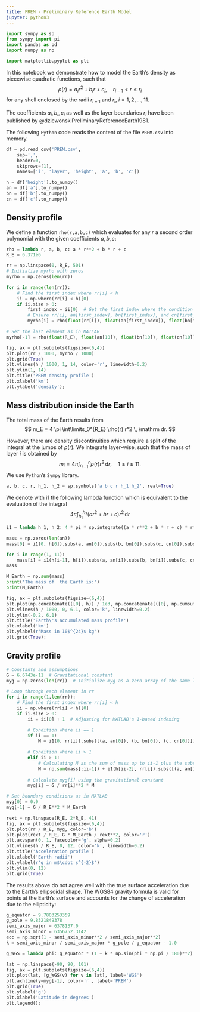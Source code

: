 ```yaml
---
title: PREM - Preliminary Reference Earth Model
jupyter: python3
---
```


```python
import sympy as sp
from sympy import pi
import pandas as pd
import numpy as np

import matplotlib.pyplot as plt
```


In this notebook we demonstrate how to model the Earth's density as piecewise quadratic functions, such that
$$
\rho(r) = a_i r^{2} + b_i r + c_i, \quad r_{i-1}<r \le r_{i}
$$
for any shell enclosed by the radii $r_{i-1}$ and $r_i$, $i=1,2,\dots,11$.

The coefficients $a_i, b_i, c_i$ as well as the layer boundaries $r_i$ have been published by @dziewonskiPreliminaryReferenceEarth1981.

The following `Python` code reads the content of the file `PREM.csv` into memory.


```python
df = pd.read_csv('PREM.csv', 
	sep=',',
    header=0,
    skiprows=[1],
    names=['i', 'layer', 'height', 'a', 'b', 'c'])
```

```python
h = df['height'].to_numpy()
an = df['a'].to_numpy()
bn = df['b'].to_numpy()
cn = df['c'].to_numpy()
```

## Density profile

We define a function `rho(r,a,b,c)` which evaluates for any $r$ a second order polynomial with the given coefficients $a,b,c$:

```python
rho = lambda r, a, b, c: a * r**2 + b * r + c
R_E = 6.371e6

rr = np.linspace(0, R_E, 501)
# Initialize myrho with zeros
myrho = np.zeros(len(rr))

for i in range(len(rr)):
    # Find the first index where rr[i] < h
    ii = np.where(rr[i] < h)[0]
    if ii.size > 0:
        first_index = ii[0]  # Get the first index where the condition is met
        # Ensure rr[i], an[first_index], bn[first_index], and cn[first_index] are scalars
        myrho[i] = rho(float(rr[i]), float(an[first_index]), float(bn[first_index]), float(cn[first_index]))

# Set the last element as in MATLAB
myrho[-1] = rho(float(R_E), float(an[10]), float(bn[10]), float(cn[10]))

fig, ax = plt.subplots(figsize=(6,4))
plt.plot(rr / 1000, myrho / 1000)
plt.grid(True)
plt.vlines(h / 1000, 1, 14, color='r', linewidth=0.2)
plt.ylim(1, 14)
plt.title('PREM density profile')
plt.xlabel('km')
plt.ylabel('density');
```

## Mass distribution inside the Earth

The total mass of the Earth results from
$$
m_E = 4 \pi \int\limits_0^{R_E} \rho(r) r^2 \, \mathrm dr.
$$

However, there are density discontinuities which require a split of the integral at the jumps of $\rho(r)$.
We integrate layer-wise, such that the mass of layer  $i$ is obtained by
$$
m_i = 4 \pi \int_{r_{i-1}}^{r_i} \rho(r) r^2 \, \mathrm d r ,\quad 1 \le i \le 11.
$$
We use `Python`'s `Sympy` library. 

```python
a, b, c, r, h_1, h_2 = sp.symbols('a b c r h_1 h_2', real=True)
```

We denote with i1 the following lambda function which is equivalent to the evaluation of the integral
$$
4 \pi \int_{h_1}^{h_2} (a r^2 + b r + c) r^2 \, \mathrm d r
$$

```python
i1 = lambda h_1, h_2: 4 * pi * sp.integrate((a * r**2 + b * r + c) * r**2, (r, h_1, h_2))

mass = np.zeros(len(an))
mass[0] = i1(0, h[0]).subs(a, an[0]).subs(b, bn[0]).subs(c, cn[0]).subs(pi, np.pi)

for i in range(1, 11):
    mass[i] = i1(h[i-1], h[i]).subs(a, an[i]).subs(b, bn[i]).subs(c, cn[i]).subs(pi, np.pi)
mass

M_Earth = np.sum(mass)
print('The mass of  the Earth is:') 
print(M_Earth)
```


```python
fig, ax = plt.subplots(figsize=(6,4))
plt.plot(np.concatenate(([0], h)) / 1e3, np.concatenate(([0], np.cumsum(mass))) / 1e24)
plt.vlines(h / 1000, 0, 6.1, color='k', linewidth=0.2)
plt.ylim(-0.2, 6.1)
plt.title('Earth\'s accumulated mass profile')
plt.xlabel('km')
plt.ylabel(r'Mass in 10$^{24}$ kg')
plt.grid(True);
```

## Gravity profile

```python
# Constants and assumptions
G = 6.6743e-11  # Gravitational constant
myg = np.zeros(len(rr))  # Initialize myg as a zero array of the same length as rr

# Loop through each element in rr
for i in range(1,len(rr)):
    # Find the first index where rr[i] < h
    ii = np.where(rr[i] < h)[0]
    if ii.size > 0:
        ii = ii[0] + 1  # Adjusting for MATLAB's 1-based indexing

        # Condition where ii == 1
        if ii == 1:
            M = i1(0, rr[i]).subs([(a, an[0]), (b, bn[0]), (c, cn[0])])
        
        # Condition where ii > 1
        elif ii > 1:
            # Calculating M as the sum of mass up to ii-1 plus the substituted function value
            M = np.sum(mass[:ii-1]) + i1(h[ii-2], rr[i]).subs([(a, an[ii-1]), (b, bn[ii-1]), (c, cn[ii-1])])
        
        # Calculate myg[i] using the gravitational constant
        myg[i] = G / rr[i]**2 * M

# Set boundary conditions as in MATLAB
myg[0] = 0.0
myg[-1] = G / R_E**2 * M_Earth
```

```python
rext = np.linspace(R_E, 2*R_E, 41)
fig, ax = plt.subplots(figsize=(6,4))
plt.plot(rr / R_E, myg, color='b')
plt.plot(rext / R_E, G * M_Earth / rext**2, color='r')
plt.axvspan(0, 1, facecolor='g', alpha=0.2)
plt.vlines(h / R_E, 0, 12, color='k', linewidth=0.2)
plt.title('Acceleration profile')
plt.xlabel('Earth radii')
plt.ylabel(r'g in m$\cdot s^{-2}$')
plt.ylim(0, 12)
plt.grid(True)
```

The results above do not agree well with the true surface acceleration due to the Earth's ellipsoidal shape. The WGS84 gravity formula is valid for points at the Earth's surface and accounts for the change of acceleration due to the ellipticity:

```python
g_equator = 9.7803253359
g_pole = 9.8321849378
semi_axis_major = 6378137.0
semi_axis_minor = 6356752.3142
ecc = np.sqrt(1 - semi_axis_minor**2 / semi_axis_major**2)
k = semi_axis_minor / semi_axis_major * g_pole / g_equator - 1.0

g_WGS = lambda phi: g_equator * (1 + k * np.sin(phi * np.pi / 180)**2) / np.sqrt(1 - ecc**2 * np.sin(phi * np.pi / 180)**2)

lat = np.linspace(-90, 90, 101)
fig, ax = plt.subplots(figsize=(6,4))
plt.plot(lat, [g_WGS(v) for v in lat], label='WGS')
plt.axhline(y=myg[-1], color='r', label='PREM')
plt.grid(True)
plt.ylabel('g')
plt.xlabel('Latitude in degrees')
plt.legend();
```


